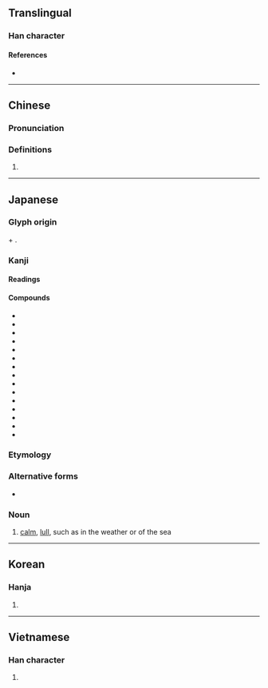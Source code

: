 {{character info/new}}
==Translingual==

===Han character===
{{Han char|rn=16|rad=几|as=04|sn=6|four=|canj=HNYLM|ids=⿵⺇止}}

====References====
* {{Han ref|kx=0134.121|dkj=01758|dj=0299.260|hdz=10277.021|uh=51EA|ud=20970}}

----

==Chinese==
{{zh-forms}}

===Pronunciation===
{{zh-pron
|m=zhǐ
|c=zi2
|cat=
}}

===Definitions===
{{zh-hanzi}}

# {{rfdef|zh}}

----

==Japanese==

===Glyph origin===
{{m|ja|⺇|pos=the outer component of {{m|ja|風}} "wind"}} + {{m|ja|止|t=to stop}}.

===Kanji===
{{ja-kanji|grade=|rs=几04}}

====Readings====
{{ja-readings
|on=
|kun=な-ぐ, なぎ-
}}

====Compounds====
{{der-top|Compounds}}
* {{ja-r|朝凪|あさなぎ}}
* {{ja-r|油凪|あぶらなぎ}}
* {{ja-r|磯凪|いそなぎ}}
* {{ja-r|浦凪|うらなぎ}}
* {{ja-r|べた凪|べたなぎ}}
* {{ja-r|御講凪|おこうなぎ}}
* {{ja-r|寒凪|かんなぎ}}
* {{ja-r|小春凪|こはるなぎ}}
* {{ja-r|風凪|かざなぎ}}
* {{ja-r|巣入り凪|すいりなぎ}}
* {{ja-r|土用凪|どようなぎ}}
* {{ja-r|初凪|はつなぎ}}
* {{ja-r|冬凪|ふゆなぎ}}
* {{ja-r|夕凪|ゆうなぎ}}
* {{ja-r|夜凪|よなぎ}}
{{der-bottom}}

===Etymology===
{{ja-kanjitab|なぎ|yomi=k}}

===Alternative forms===
* {{l|ja|和ぎ}}

===Noun===
{{ja-noun|なぎ}}

# [[calm]], [[lull]], such as in the weather or of the sea

----

==Korean==

===Hanja===
{{ko-hanja|hangeul=[[지]]|rv=ji|mr=chi}}

# {{defn|lang=ko|sort=几04}}

----

==Vietnamese==

===Han character===
{{vi-hantu|[[chỉ]]|rs=几04}}

# {{defn|lang=vi|sort=几04}}